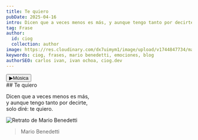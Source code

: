 ```yaml
---
title: Te quiero
pubDate: 2025-04-16
intro: Dicen que a veces menos es más, y aunque tengo tanto por decirte, solo diré, te quiero.
tag: Frase
author:
  id: ciog
  collection: author
image: https://res.cloudinary.com/dx7uimym1/image/upload/v1744847734/mario_sqg4qt.jpg
keywords: ciog, frases, mario benedetti, emociones, blog
authorSEO: carlos ivan, ivan ochoa, ciog.dev
---
```


<div class="flex justify-center gap-2 text-center">
    <button class="pb-2" id="custom-play"> ▶Música</button>
</div>

<div class="frase__container">
   ## Te quiero

   Dicen que a veces menos es más, <br/>
   y aunque tengo tanto por decirte, <br/>
   solo diré: te quiero. <br/>

  <Image src="https://res.cloudinary.com/dx7uimym1/image/upload/v1744847734/mario_sqg4qt.jpg" width={400} height={200} alt="Retrato de Mario Benedetti"/>
</div>

> Mario Benedetti  

<br/>

<YoutubeVideo url="https://www.youtube.com/watch?v=7iDfvoqOhD8"/>
